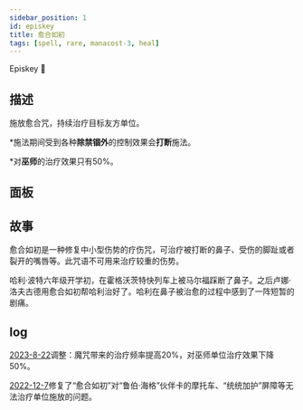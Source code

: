 ```yaml
---
sidebar_position: 1
id: episkey
title: 愈合如初
tags: [spell, rare, manacost-3, heal]
---
```


Episkey 💉

<!--truncate-->



<CardBasics cardKey={id}/>


## 描述

施放愈合咒，持续治疗目标友方单位。

*施法期间受到各种**除禁锢外**的控制效果会**打断**施法。

*对**巫师**的治疗效果只有50%。

## 面板


<LevelComponent/>


<CardDynamicTable cardKey={id}/>


<CardComplexTable cardKey={id}/>


## 故事

愈合如初是一种修复中小型伤势的疗伤咒，可治疗被打断的鼻子、受伤的脚趾或者裂开的嘴唇等。此咒语不可用来治疗较重的伤势。

哈利·波特六年级开学初，在霍格沃茨特快列车上被马尔福踩断了鼻子。之后卢娜·洛夫古德用愈合如初帮哈利治好了。哈利在鼻子被治愈的过程中感到了一阵短暂的剧痛。

## log

[2023-8-22](/blog/230822-update-annc#adjustment)调整：魔咒带来的治疗频率提高20%，对巫师单位治疗效果下降50%。

[2022-12-7](/blog/221207-update-annc#fix)修复了“愈合如初”对“鲁伯·海格”伙伴卡的摩托车、“统统加护”屏障等无法治疗单位施放的问题。
